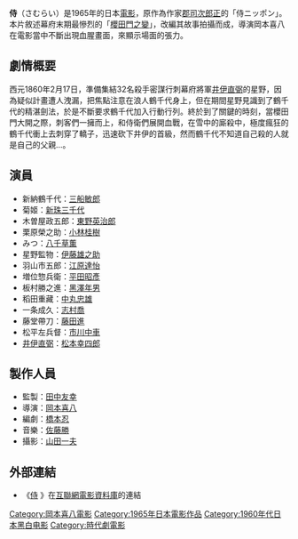 {{Infobox Film
| name               = 侍
| original_name      = 侍
| image              = 侍 1965.jpg|220px
| caption            = 
| director           = [[岡本喜八|岡本喜八]]
| producer           = [[田中友幸|田中友幸]]
| writer             = [[橋本忍|橋本忍]]
| starring           = [[三船敏郎|三船敏郎]]<br>[[新珠三千代|新珠三千代]]<br>[[伊藤雄之助|伊藤雄之助]]<br>[[松本幸四郎|松本幸四郎]]
| music              = [[佐藤勝|佐藤勝]]
| narrator           = 
| cinematography     = 
| editing            = 
| production_company = [[三船製片公司|三船製作]]
| distributor        = [[東寶電影公司|東寶]]
| released           = 1965年1月3日
| runtime            = 121分鐘
| country            = {{JPN}}
| language           = 日語
| budget             = 
| gross              = 
| preceded_by        = 
| followed_by        = 
| website            = 
| amg_id             = 
| imdb_id            = 
| cn_name            = 
| hk_name            = 
| tw_name            = 
}}

'''侍'''（さむらい）是1965年的日本[[電影|電影]]，原作為作家[[郡司次郎正|郡司次郎正]]的「侍ニッポン」。本片敘述幕府末期最慘烈的「[[櫻田門之變|櫻田門之變]]」，改編其故事拍攝而成，導演岡本喜八在電影當中不斷出現血腥畫面，來顯示場面的張力。

== 劇情概要 ==
西元1860年2月17日，準備集結32名殺手密謀行刺幕府將軍[[井伊直弼|井伊直弼]]的星野，因為疑似計畫遭人洩漏，把焦點注意在浪人鶴千代身上，但在期間星野見識到了鶴千代的精湛劍法，於是不斷要求鶴千代加入行動行列。終於到了關鍵的時刻，當櫻田門大開之際，刺客們一擁而上，和侍衛們展開血戰，在雪中的廝殺中，極度瘋狂的鶴千代衝上去刺穿了轎子，迅速砍下井伊的首級，然而鶴千代不知道自己殺的人就是自己的父親...。

== 演員 ==
*新納鶴千代：[[三船敏郎|三船敏郎]]
*菊姬：[[新珠三千代|新珠三千代]]
*木曽屋政五郎：[[東野英治郎|東野英治郎]]
*栗原榮之助：[[小林桂樹|小林桂樹]]
*みつ：[[八千草薫|八千草薫]]
*星野監物：[[伊藤雄之助|伊藤雄之助]]
*羽山市五郎：[[江原達怡|江原達怡]]
*増位惣兵衛：[[平田昭彥|平田昭彥]]
*板村勝之進：[[黑澤年男|黑澤年男]]
*稻田重藏：[[中丸忠雄|中丸忠雄]]
*一条成久：[[志村喬|志村喬]]
*藤堂帶刀：[[藤田進_(日本演員)|藤田進]]
*松平左兵督：[[市川中車|市川中車]]
*[[井伊直弼|井伊直弼]]：[[松本幸四郎|松本幸四郎]]

== 製作人員 ==
* 監製：[[田中友幸|田中友幸]]
* 導演：[[岡本喜八|岡本喜八]]
* 編劇：[[橋本忍|橋本忍]]
* 音樂：[[佐藤勝|佐藤勝]]
* 攝影：[[山田一夫|山田一夫]]

== 外部連結 ==
*《[http://www.imdb.com/title/tt0059673/ 侍] {{Wayback|url=http://www.imdb.com/title/tt0059673/ |date=20220211060756 }}》在[[互聯網電影資料庫|互聯網電影資料庫]]的連結{{En}}


{{岡本喜八監督作品}}
{{DEFAULTSORT:Samurai}}
[[Category:岡本喜八電影|Category:岡本喜八電影]]
[[Category:1965年日本電影作品|Category:1965年日本電影作品]]
[[Category:1960年代日本黑白电影|Category:1960年代日本黑白电影]]
[[Category:時代劇電影|Category:時代劇電影]]